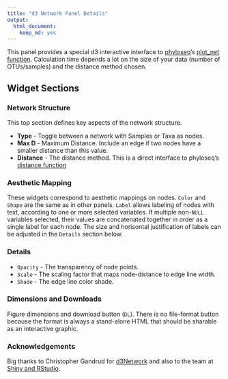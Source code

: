 ```yaml
---
title: "d3 Network Panel Details"
output:
  html_document:
    keep_md: yes
---
```


This panel provides a special d3 interactive interface to 
[phyloseq](http://joey711.github.io/phyloseq)'s
[plot_net function](http://joey711.github.io/phyloseq/plot_network-examples.html).
Calculation time depends a lot on the size of your data (number of OTUs/samples)
and the distance method chosen. 

## Widget Sections

### Network Structure

This top section defines key aspects of the network structure. 

- **Type** - Toggle between a network with Samples or Taxa as nodes. 
- **Max D** - Maximum Distance. Include an edge if two nodes have a smaller distance than this value.
- **Distance** - The distance method. This is a direct interface to phyloseq's
[distance function](http://joey711.github.io/phyloseq/distance)

### Aesthetic Mapping

These widgets correspond to aesthetic mappings on nodes.
`Color` and `Shape` are the same as in other panels. 
`Label` allows labeling of nodes with text,
according to one or more selected variables.
If multiple non-`NULL` variables selected,
their values are concatenated together
in order as a single label for each node.
The size and horisontal justification of labels
can be adjusted in the `Details` section below.

### Details

- `Opacity` - The transparency of node points.
- `Scale` - The scaling factor that maps node-distance to edge line width.
- `Shade` - The edge line color shade.

### Dimensions and Downloads

Figure dimensions and download button (`DL`).
There is no file-format button because the format
is always a stand-alone HTML that should be sharable as an interactive graphic.

### Acknowledgements

Big thanks to Christopher Gandrud for
[d3Network](http://christophergandrud.github.io/d3Network/)
and also to the team at 
[Shiny and RStudio](http://shiny.rstudio.com).


